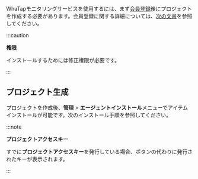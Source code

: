 WhaTapモニタリングサービスを使用するには、まず[会員登録](https://www.whatap.io/ja/)後にプロジェクトを作成する必要があります。会員登録に関する詳細については、[次の文書](../account/account-manage)を参照してください。

:::caution 

**権限**

インストールするためには修正権限が必要です。

:::

## プロジェクト生成


<Createprojectintrov2 />

プロジェクトを作成後、**管理** > **エージェントインストール**メニューでアイテムインストールが可能です。次のインストール手順を参照してください。


<Accesskey />

:::note

**プロジェクトアクセスキー**

すでに**プロジェクトアクセスキー**を発行している場合、ボタンの代わりに発行されたキーが表示されます。

:::
